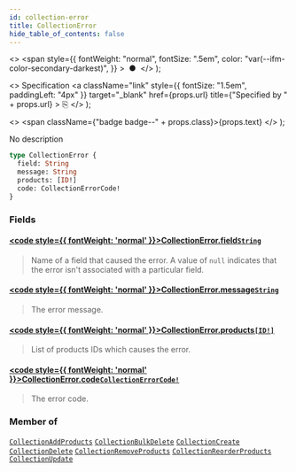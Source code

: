 ```yaml
---
id: collection-error
title: CollectionError
hide_table_of_contents: false
---
```


  <>
    <span
      style={{
        fontWeight: "normal",
        fontSize: ".5em",
        color: "var(--ifm-color-secondary-darkest)",
      }}
    >
      &nbsp;●&nbsp;
    </span>
  </>
);

  <>
    Specification
    <a
      className="link"
      style={{ fontSize: "1.5em", paddingLeft: "4px" }}
      target="\_blank"
      href={props.url}
      title={"Specified by " + props.url}
    >
      ⎘
    </a>
  </>
);

  <>
    <span className={"badge badge--" + props.class}>{props.text}</span>
  </>
);

No description

```graphql
type CollectionError {
  field: String
  message: String
  products: [ID!]
  code: CollectionErrorCode!
}
```

### Fields

#### [<code style={{ fontWeight: 'normal' }}>CollectionError.<b>field</b></code>](#)<Bullet />[`String`](../../api-reference/scalars/string) <Badge class="secondary" text="scalar"/>

> Name of a field that caused the error. A value of `null` indicates that the error isn't associated with a particular field.

#### [<code style={{ fontWeight: 'normal' }}>CollectionError.<b>message</b></code>](#)<Bullet />[`String`](../../api-reference/scalars/string) <Badge class="secondary" text="scalar"/>

> The error message.

#### [<code style={{ fontWeight: 'normal' }}>CollectionError.<b>products</b></code>](#)<Bullet />[`[ID!]`](../../api-reference/scalars/id) <Badge class="secondary" text="list"/> <Badge class="secondary" text="scalar"/>

> List of products IDs which causes the error.

#### [<code style={{ fontWeight: 'normal' }}>CollectionError.<b>code</b></code>](#)<Bullet />[`CollectionErrorCode!`](../../api-reference/enums/collection-error-code) <Badge class="secondary" text="non-null"/> <Badge class="secondary" text="enum"/>

> The error code.

### Member of

[`CollectionAddProducts`](../../api-reference/objects/collection-add-products) <Badge class="secondary" text="object"/><Bullet />[`CollectionBulkDelete`](../../api-reference/objects/collection-bulk-delete) <Badge class="secondary" text="object"/><Bullet />[`CollectionCreate`](../../api-reference/objects/collection-create) <Badge class="secondary" text="object"/><Bullet />[`CollectionDelete`](../../api-reference/objects/collection-delete) <Badge class="secondary" text="object"/><Bullet />[`CollectionRemoveProducts`](../../api-reference/objects/collection-remove-products) <Badge class="secondary" text="object"/><Bullet />[`CollectionReorderProducts`](../../api-reference/objects/collection-reorder-products) <Badge class="secondary" text="object"/><Bullet />[`CollectionUpdate`](../../api-reference/objects/collection-update) <Badge class="secondary" text="object"/>
